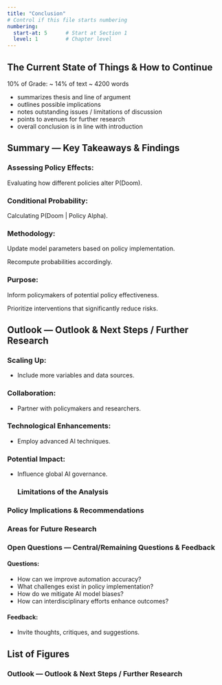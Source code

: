 ```yaml
---
title: "Conclusion"
# Control if this file starts numbering
numbering:
  start-at: 5      # Start at Section 1
  level: 1         # Chapter level
---
```


## The Current State of Things & How to Continue


10% of Grade: ~ 14% of text ~ 4200 words

- summarizes thesis and line of argument 
- outlines possible implications
- notes outstanding issues / limitations of discussion
- points to avenues for further research
- overall conclusion is in line with introduction

## Summary	— Key Takeaways & Findings

### Assessing Policy Effects:

Evaluating how different policies alter P(Doom).

### Conditional Probability:

Calculating P(Doom | Policy Alpha).

### Methodology:

Update model parameters based on policy implementation.

Recompute probabilities accordingly.

### Purpose:

Inform policymakers of potential policy effectiveness.

Prioritize interventions that significantly reduce risks.

## Outlook	—	Outlook & Next Steps / Further Research

### Scaling Up:

* Include more variables and data sources.

### Collaboration:

* Partner with policymakers and researchers.

### Technological Enhancements:

* Employ advanced AI techniques.

### Potential Impact:

* Influence global AI governance.

  ### Limitations of the Analysis

### Policy Implications & Recommendations

### Areas for Future Research

### Open Questions		—	Central/Remaining Questions & Feedback

#### Questions:

* How can we improve automation accuracy?  
* What challenges exist in policy implementation?  
* How do we mitigate AI model biases?  
* How can interdisciplinary efforts enhance outcomes?

#### Feedback:

* Invite thoughts, critiques, and suggestions.
  
## List of Figures {.lof}

### Outlook — Outlook & Next Steps / Further Research